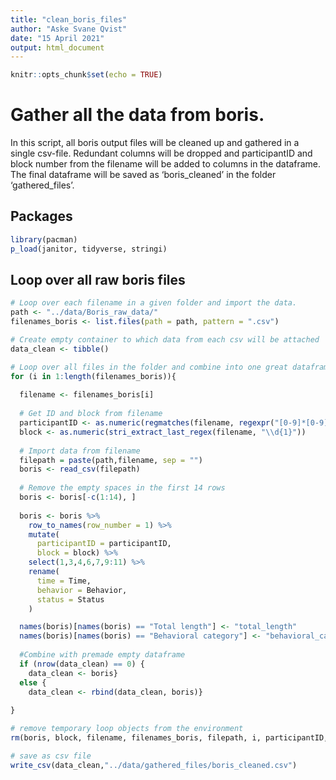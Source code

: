 ```yaml
---
title: "clean_boris_files"
author: "Aske Svane Qvist"
date: "15 April 2021"
output: html_document
---
```


```r
knitr::opts_chunk$set(echo = TRUE)

```

# Gather all the data from boris.

In this script, all boris output files will be cleaned up and gathered in a single csv-file. Redundant columns will be dropped and participantID and block number from the filename will be added to columns in the dataframe. The final dataframe will be saved as 'boris_cleaned' in the folder 'gathered_files'.

## Packages
```r
library(pacman)
p_load(janitor, tidyverse, stringi)

```


## Loop over all raw boris files
```r

# Loop over each filename in a given folder and import the data.
path <- "../data/Boris_raw_data/"
filenames_boris <- list.files(path = path, pattern = ".csv")

# Create empty container to which data from each csv will be attached
data_clean <- tibble()

# Loop over all files in the folder and combine into one great dataframe.
for (i in 1:length(filenames_boris)){
  
  filename <- filenames_boris[i]
  
  # Get ID and block from filename
  participantID <- as.numeric(regmatches(filename, regexpr("[0-9]*[0-9]", filename)))
  block <- as.numeric(stri_extract_last_regex(filename, "\\d{1}"))
  
  # Import data from filename
  filepath = paste(path,filename, sep = "")
  boris <- read_csv(filepath)
  
  # Remove the empty spaces in the first 14 rows
  boris <- boris[-c(1:14), ] 
  
  boris <- boris %>% 
    row_to_names(row_number = 1) %>% 
    mutate(
      participantID = participantID,
      block = block) %>% 
    select(1,3,4,6,7,9:11) %>% 
    rename(
      time = Time,
      behavior = Behavior,
      status = Status
    )

  names(boris)[names(boris) == "Total length"] <- "total_length"
  names(boris)[names(boris) == "Behavioral category"] <- "behavioral_category"
  
  #Combine with premade empty dataframe
  if (nrow(data_clean) == 0) {
    data_clean <- boris}
  else {
    data_clean <- rbind(data_clean, boris)}
  
}

# remove temporary loop objects from the environment
rm(boris, block, filename, filenames_boris, filepath, i, participantID, path)

# save as csv file
write_csv(data_clean,"../data/gathered_files/boris_cleaned.csv")


```

